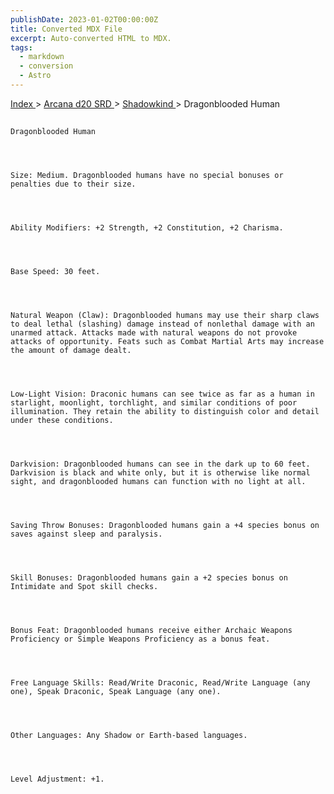 ```yaml
---
publishDate: 2023-01-02T00:00:00Z
title: Converted MDX File
excerpt: Auto-converted HTML to MDX.
tags:
  - markdown
  - conversion
  - Astro
---
```


[
Index
](-index) >
[
Arcana d20 SRD
](arcana-d20-srd-index) >
[
Shadowkind
](arcana-d20-srd-shadowkind-index) > Dragonblooded Human

##

    Dragonblooded Human




    Size: Medium. Dragonblooded humans have no special bonuses or penalties due to their size.




    Ability Modifiers: +2 Strength, +2 Constitution, +2 Charisma.




    Base Speed: 30 feet.




    Natural Weapon (Claw): Dragonblooded humans may use their sharp claws to deal lethal (slashing) damage instead of nonlethal damage with an unarmed attack. Attacks made with natural weapons do not provoke attacks of opportunity. Feats such as Combat Martial Arts may increase the amount of damage dealt.




    Low-Light Vision: Draconic humans can see twice as far as a human in starlight, moonlight, torchlight, and similar conditions of poor illumination. They retain the ability to distinguish color and detail under these conditions.




    Darkvision: Dragonblooded humans can see in the dark up to 60 feet. Darkvision is black and white only, but it is otherwise like normal sight, and dragonblooded humans can function with no light at all.




    Saving Throw Bonuses: Dragonblooded humans gain a +4 species bonus on saves against sleep and paralysis.




    Skill Bonuses: Dragonblooded humans gain a +2 species bonus on Intimidate and Spot skill checks.




    Bonus Feat: Dragonblooded humans receive either Archaic Weapons Proficiency or Simple Weapons Proficiency as a bonus feat.




    Free Language Skills: Read/Write Draconic, Read/Write Language (any one), Speak Draconic, Speak Language (any one).




    Other Languages: Any Shadow or Earth-based languages.




    Level Adjustment: +1.
